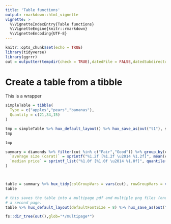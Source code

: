 ```yaml
---
title: 'Table functions'
output: rmarkdown::html_vignette
vignette: >
  %\VignetteIndexEntry{Table functions}
  %\VignetteEngine{knitr::rmarkdown}
  %\VignetteEncoding{UTF-8}
---
```




```r
knitr::opts_chunk$set(echo = TRUE)
library(tidyverse)
library(ggrrr)
out = outputter(tempdir(check = TRUE),datedFile = FALSE,datedSubdirectory = FALSE)
```

# Create a table from a tibble

This is a wrapper 

```r
simpleTable = tibble(
  Type = c("apples","pears","bananas"),
  Quantity = c(21,34,15)
)

tmp = simpleTable %>% hux_default_layout() %>% hux_save_as(out("t1"), std_size$third)
tmp
```

```r

tmp
```

```r
summary = diamonds %>% filter(cut %in% c("Fair","Good")) %>% group_by(cut,color,clarity) %>% summarise(
  `average size (carat)` = sprintf("%1.2f [%1.2f \u2014 %1.2f]", mean(carat), mean(carat)-1.96*sd(carat), mean(carat)+1.96*sd(carat)),
  `median price` = sprintf_list("%1.0f [%1.0f \u2014 %1.0f]", quantile(price, c(0.5,0.25,0.75)))
)



table = summary %>% hux_tidy(colGroupVars = vars(cut), rowGroupVars = vars(color, clarity))
table
```

```r
# this saves the table into a multipage pdf and multiple png files (one per page). This is based on a full A4 page size, minus margins which demonstrates the overflow onto 
# a second page.
table %>% hux_default_layout(defaultFontSize = 8) %>% hux_save_as(out("multipage_t2"), std_size$full)

```

```r
fs::dir_tree(out(),glob="*/multipage*")
```


